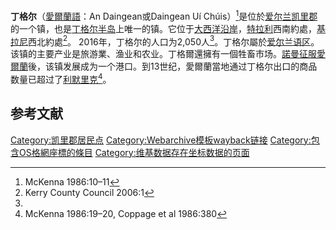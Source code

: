{{Infobox settlement
|settlement_type        = 鎮
|name                   = 丁格尔
|native_name =  Daingean Uí Chúis
|image_skyline          = 712 Dingle, Dingle Peninsula, County Kerry.jpg
|image_caption          = 丁格尔
|imagesize              =
|pushpin_map            = Ireland
|pushpin_label_position = none
|pushpin_map_caption    = 丁格尔的地理位置
|coordinates            = {{coord|52.139915|-10.27153|dim:100000_region:IE|display=inline,title}}
|blank_name_sec1        = Irish Grid Reference
|blank_info_sec1        = {{iem4ibx|Q445012}}
|unit_pref              = Metric
|elevation_m            =
|subdivision_type       = 國家
|subdivision_name       = [[爱尔兰|爱尔兰]]
|subdivision_type1      = [[愛爾蘭省份|愛爾蘭省份]]
|subdivision_name1      = [[芒斯特省|芒斯特省]]
|subdivision_type2      = [[愛爾蘭行政區劃|愛爾蘭行政區劃]]
|subdivision_name2      = [[凱里郡|凱里郡]]
|population_total       = 2050
|population_as_of       = 2016
|population_footnotes   = <ref name=cso2016>{{cite web | url = http://census.cso.ie/sapmap2016/Results.aspx?Geog_Type=ST2016&Geog_Code=5314C840-F0C3-4FFC-8254-6B4CACF31C4F | title = Census 2016 Sapmap Area: Settlements Dingle-Daingean Uí Chuis | publisher = {{link-en|Central Statistics Office (Ireland)}} | accessdate = 22 March 2018 | archive-date = 2020-06-27 | archive-url = https://web.archive.org/web/20200627173037/http://census.cso.ie/sapmap2016/Results.aspx?Geog_Type=ST2016&Geog_Code=5314C840-F0C3-4FFC-8254-6B4CACF31C4F | dead-url = no }}</ref>
|website                =
}}'''丁格尔'''（[[愛爾蘭語|愛爾蘭語]]：An Daingean或Daingean Uí Chúis）<ref>McKenna 1986:10–11</ref>是位於[[爱尔兰|爱尔兰]][[凱里郡|凯里郡]]的一个镇，也是[[丁格尔半岛|丁格尔半岛]]上唯一的镇。它位于[[大西洋|大西洋]][[沿岸|沿岸]]，[[特拉利|特拉利]]西南約{{Convert|50|km|-1}}處，[[基拉尼|基拉尼]]西北約{{Convert|71|km|-1}}處<ref>Kerry County Council 2006:1</ref>。 2016年，丁格尔的人口为2,050人<ref name="cso2016"/>。丁格尔屬於[[爱尔兰语区|爱尔兰语区]]。该镇的主要产业是旅游業、渔业和农业。丁格爾還擁有一個牲畜市场。[[諾曼征服愛爾蘭|諾曼征服愛爾蘭]]後，该镇发展成为一个港口。到13世纪，愛爾蘭當地通过丁格尔出口的商品数量已超过了[[利默里克|利默里克]]<ref>McKenna 1986:19–20, Coppage et al 1986:380</ref>。

== 参考文献 ==
{{Reflist|2}}

[[Category:凯里郡居民点|Category:凯里郡居民点]]
[[Category:Webarchive模板wayback链接|Category:Webarchive模板wayback链接]]
[[Category:包含OS格網座標的條目|Category:包含OS格網座標的條目]]
[[Category:维基数据存在坐标数据的页面|Category:维基数据存在坐标数据的页面]]